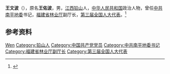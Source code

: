{{Otheruses|other=名为王文波的其他人物|王文波}}

'''王文波'''（{{bd|1917年||1965年}}），原名'''王佑波'''，男，[[江西|江西]][[铅山|铅山]]人，[[中华人民共和国|中华人民共和国]]政治人物，曾任[[中共南平地委|中共南平地委]]书记，[[福建省林业厅|福建省林业厅]]副厅长，[[第三届全国人大代表|第三届全国人大代表]]。<ref>{{Cite book|title=中华人民共和国职官志|author=何虎生, 李耀东, 向常福主编|publisher=中国社会出版社|year=2003|isbn=9787800883934|location=北京|pages=}}</ref>

== 参考资料 ==
{{reflist}}

{{中国人物小作品}}

{{Authority control}}
{{DEFAULTSORT:Wang王}}
[[Category:王姓|Wen]]
[[Category:铅山人|Category:铅山人]]
[[Category:中国共产党党员|Category:中国共产党党员]]
[[Category:中共南平地委书记|Category:中共南平地委书记]]
[[Category:福建省林业厅副厅长|Category:福建省林业厅副厅长]]
[[Category:第三届全国人大代表|Category:第三届全国人大代表]]